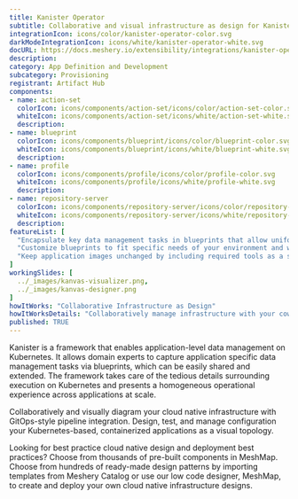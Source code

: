 ```yaml
---
title: Kanister Operator
subtitle: Collaborative and visual infrastructure as design for Kanister Operator
integrationIcon: icons/color/kanister-operator-color.svg
darkModeIntegrationIcon: icons/white/kanister-operator-white.svg
docURL: https://docs.meshery.io/extensibility/integrations/kanister-operator
description: 
category: App Definition and Development
subcategory: Provisioning
registrant: Artifact Hub
components: 
- name: action-set
  colorIcon: icons/components/action-set/icons/color/action-set-color.svg
  whiteIcon: icons/components/action-set/icons/white/action-set-white.svg
  description: 
- name: blueprint
  colorIcon: icons/components/blueprint/icons/color/blueprint-color.svg
  whiteIcon: icons/components/blueprint/icons/white/blueprint-white.svg
  description: 
- name: profile
  colorIcon: icons/components/profile/icons/color/profile-color.svg
  whiteIcon: icons/components/profile/icons/white/profile-white.svg
  description: 
- name: repository-server
  colorIcon: icons/components/repository-server/icons/color/repository-server-color.svg
  whiteIcon: icons/components/repository-server/icons/white/repository-server-white.svg
  description: 
featureList: [
  "Encapsulate key data management tasks in blueprints that allow uniform operations at scale.",
  "Customize blueprints to fit specific needs of your environment and workload without starting from scratch.",
  "Keep application images unchanged by including required tools as a sidecar container or as a separate pod."
]
workingSlides: [
  ../_images/kanvas-visualizer.png,
  ../_images/kanvas-designer.png
]
howItWorks: "Collaborative Infrastructure as Design"
howItWorksDetails: "Collaboratively manage infrastructure with your coworkers synchronously sharing the same designs."
published: TRUE
---
```

<p>
Kanister is a framework that enables application-level data management on Kubernetes. It allows domain experts to capture application specific data management tasks via blueprints, which can be easily shared and extended. The framework takes care of the tedious details surrounding execution on Kubernetes and presents a homogeneous operational experience across applications at scale.
</p>
<p>
    Collaboratively and visually diagram your cloud native infrastructure with GitOps-style pipeline integration. Design, test, and manage configuration your Kubernetes-based, containerized applications as a visual topology.
</p>
<p>
    Looking for best practice cloud native design and deployment best practices? Choose from thousands of pre-built components in MeshMap. Choose from hundreds of ready-made design patterns by importing templates from Meshery Catalog or use our low code designer, MeshMap, to create and deploy your own cloud native infrastructure designs.
</p>
